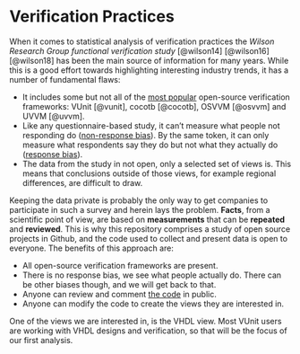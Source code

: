 # Verification Practices

When it comes to statistical analysis of verification practices the *Wilson Research Group functional verification study* [@wilson14] [@wilson16] [@wilson18] has been the main source of information for many years. While this is a good effort towards highlighting interesting industry trends, it has a number of fundamental flaws:

* It includes some but not all of the [most popular](https://star-history.t9t.io/#vunit/vunit&osvvm/osvvm&cocotb/cocotb&UVVM/UVVM) open-source verification frameworks: VUnit [@vunit], cocotb [@cocotb], OSVVM [@osvvm] and UVVM [@uvvm].
* Like any questionnaire-based study, it can't measure what people not responding do ([non-response bias](https://en.wikipedia.org/wiki/Participation_bias)). By the same token, it can only measure what respondents say they do but not what they actually do ([response bias](https://en.wikipedia.org/wiki/Response_bias)).
* The data from the study in not open, only a selected set of views is. This means that conclusions outside of those views, for example regional differences, are difficult to draw.

Keeping the data private is probably the only way to get companies to participate in such a survey and herein lays the problem. __Facts__, from a scientific point of view, are based on __measurements__ that can be __repeated__ and __reviewed__. This is why this repository comprises a study of open source projects in Github, and the code used to collect and present data is open to everyone. The benefits of this approach are:

* All open-source verification frameworks are present.
* There is no response bias, we see what people actually do. There can be other biases though, and we will get back to that.
* Anyone can review and comment [the code](https://(ref:repoTree)/py) in public.
* Anyone can modify the code to create the views they are interested in.

One of the views we are interested in, is the VHDL view. Most VUnit users are working with VHDL designs and verification, so that will be the focus of our first analysis.
